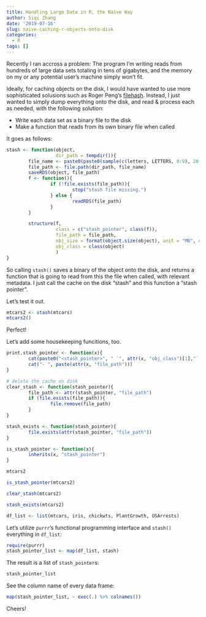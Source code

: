 ```yaml
---
title: Handling Large Data in R, the Naive Way
author: Siqi Zhang
date: '2019-07-16'
slug: naive-caching-r-objects-onto-disk
categories:
  - R
tags: []
---
```


Recently I ran accross a problem: The program I'm writing reads from hundreds of large data sets totaling in tens of gigabytes, and the memory on my or any potential user's machine simply won't fit. 

Ideally, for caching objects on the disk, I would have wanted to use more sophisticated solusions such as Roger Peng's [filehash](https://cran.r-project.org/web/packages/filehash/index.html). Instead, I just wanted to simply dump everything onto the disk, and read & process each as needed, with the following solution: 

- Write each data set as a binary file to the disk
- Make a function that reads from its own binary file when called

It goes as follows:
```r
stash <- function(object, 
                  dir_path = tempdir()){
        file_name <- paste0(paste0(sample(c(letters, LETTERS, 0:9), 20, TRUE), collapse = ""), ".RStash")
        file_path <- file.path(dir_path, file_name)
        saveRDS(object, file_path)
        f <- function(){
                if (!file.exists(file_path)){
                        stop("stash file missing.")
                } else {
                        readRDS(file_path)
                }
        }

        structure(f,
                  class = c("stash_pointer", class(f)),
                  file_path = file_path,
                  obj_size = format(object.size(object), unit = "MB", digits = 2),
                  obj_class = class(object)
                  )
}


```


So calling `stash()` saves a binary of the object onto the disk, and returns a function that is going to read from this the file when called, with relevant metadata. I just call the cache on the disk "stash" and this function a "stash pointer".  


Let's test it out.

```r
mtcars2 <- stash(mtcars)
mtcars2() 
```
Perfect! 


Let's add some housekeeping funcitions, too.
```r
print.stash_pointer <- function(x){
        cat(paste0("<stash_pointer>", " `", attr(x, "obj_class")[1],"` ", attr(x, "obj_size"), "\n"))
        cat("- ", paste(attr(x, "file_path")))
}

# delete the cache on disk
clear_stash <- function(stash_pointer){
        file_path <- attr(stash_pointer, "file_path")
        if (file.exists(file_path)){
                file.remove(file_path)      
        } 
}

stash_exists <- function(stash_pointer){
        file.exists(attr(stash_pointer, "file_path"))
}

is_stash_pointer <- function(x){
        inherits(x, "stash_pointer")
}
```



```r
mtcars2
```

```r
is_stash_pointer(mtcars2)
```

```r
clear_stash(mtcars2)
```

```r
stash_exists(mtcars2)
```

```r
df_list <- list(mtcars, iris, chickwts, PlantGrowth, USArrests)
```

Let's utilize `purrr`'s functional programming interface and `stash()` everything in `df_list`:
```r
require(purrr)
stash_pointer_list <- map(df_list, stash)
```

The result is a list of `stash_pointer`s:
```r
stash_pointer_list
```

See the column name of every data frame:
```r
map(stash_pointer_list, ~ exec(.) %>% colnames())
```

Cheers! 
